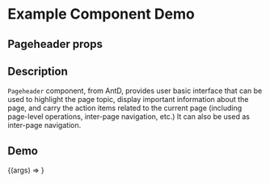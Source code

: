 
<Meta title="Example/Pageheader" component={Pageheader} />

# Example Component Demo

## Pageheader props
<Props of={Pageheader} />

## Description

`Pageheader` component, from AntD, provides user basic interface that can be used to highlight the page topic, display important information about the page, and carry the action items related to the current page (including page-level operations, inter-page navigation, etc.) It can also be used as inter-page navigation.

## Demo

<Canvas>
  <Story name="AntD Pageheader">
    {(args) => <Pageheader {...args} />}
  </Story>
</Canvas>